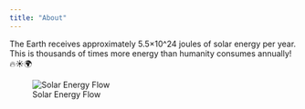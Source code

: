 ```yaml
---
title: "About"
---
```


The Earth receives approximately 5.5×10\^24 joules of solar energy per year. This is thousands of times more energy than humanity consumes annually! 🔥☀️🌍

![Solar Energy Flow](assets/EarthEnrjThe%20diagram.webp)
